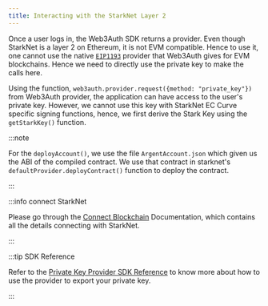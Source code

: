 ```yaml
---
title: Interacting with the StarkNet Layer 2
---
```


Once a user logs in, the Web3Auth SDK returns a provider. Even though StarkNet is a layer 2 on Ethereum, it is not EVM compatible. Hence to use it,
one cannot use the native [`EIP1193`](https://eips.ethereum.org/EIPS/eip-1193) provider that Web3Auth gives for EVM blockchains. Hence we need to
directly use the private key to make the calls here.

Using the function, `web3auth.provider.request({method: "private_key"})` from Web3Auth provider, the application can have access to the user's private
key. However, we cannot use this key with StarkNet EC Curve specific signing functions, hence, we first derive the Stark Key using the `getStarkKey()`
function.

:::note

For the `deployAccount()`, we use the file `ArgentAccount.json` which given us the ABI of the compiled contract. We use that contract in starknet's
`defaultProvider.deployContract()` function to deploy the contract.

:::

:::info connect StarkNet

Please go through the [Connect Blockchain](/connect-blockchain/starknet) Documentation, which contains all the details connecting with StarkNet.

:::

:::tip SDK Reference

Refer to the [Private Key Provider SDK Reference](https://docs.web3auth.io/sdk/helper-sdks/providers/common) to know more about how to use the
provider to export your private key.

:::
